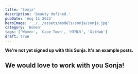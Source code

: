 ```yaml
---
title: 'Sonja'
description: 'Beauty defined.'
pubDate: 'Aug 11 2023'
heroImage: '../../assets/models/sonja/sonja.jpg'
category: 'Women'
tags: ['Women', 'Cape Town', 'HTML5', 'GitHub']
draft: true
---
```


**We're not yet signed up with this Sonja. It's an example posts.**

## We would love to work with you Sonja!

